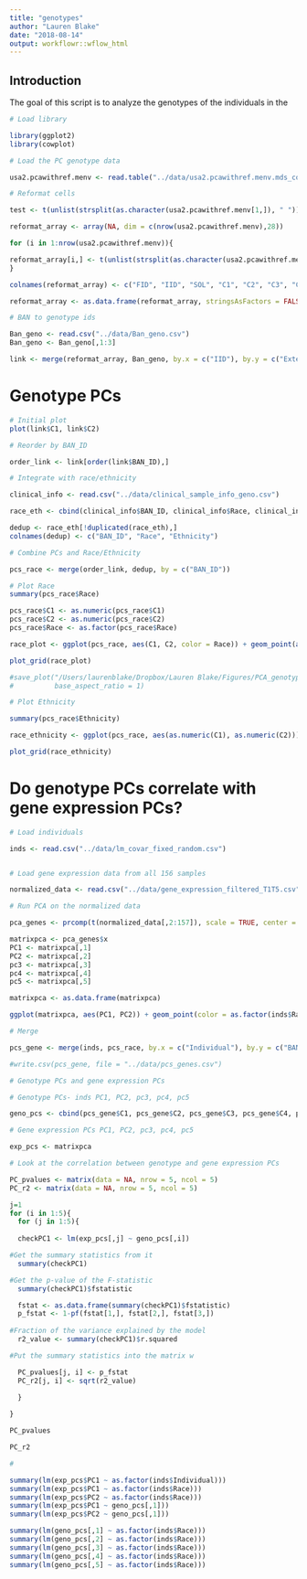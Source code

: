 ```yaml
---
title: "genotypes"
author: "Lauren Blake"
date: "2018-08-14"
output: workflowr::wflow_html
---
```


## Introduction

The goal of this script is to analyze the genotypes of the individuals in the 

```r
# Load library

library(ggplot2)
library(cowplot)

# Load the PC genotype data

usa2.pcawithref.menv <- read.table("../data/usa2.pcawithref.menv.mds_cov", stringsAsFactors = FALSE, header = TRUE)

# Reformat cells

test <- t(unlist(strsplit(as.character(usa2.pcawithref.menv[1,]), " ")))

reformat_array <- array(NA, dim = c(nrow(usa2.pcawithref.menv),28))

for (i in 1:nrow(usa2.pcawithref.menv)){

reformat_array[i,] <- t(unlist(strsplit(as.character(usa2.pcawithref.menv[i,]), " ")))
}

colnames(reformat_array) <- c("FID", "IID", "SOL", "C1", "C2", "C3", "C4", "C5", "C6", "C7", "C8", "C9", "C10", "C11", "C12", "C13", "C14", "C15", "C16", "C17", "C18", "C19", "C20", "st1", "st2", "st3", "st4", "st5")

reformat_array <- as.data.frame(reformat_array, stringsAsFactors = FALSE)

# BAN to genotype ids

Ban_geno <- read.csv("../data/Ban_geno.csv")
Ban_geno <- Ban_geno[,1:3]

link <- merge(reformat_array, Ban_geno, by.x = c("IID"), by.y = c("External_code"))

```

# Genotype PCs

```r
# Initial plot
plot(link$C1, link$C2)

# Reorder by BAN_ID

order_link <- link[order(link$BAN_ID),] 

# Integrate with race/ethnicity

clinical_info <- read.csv("../data/clinical_sample_info_geno.csv")

race_eth <- cbind(clinical_info$BAN_ID, clinical_info$Race, clinical_info$Ethnicity)

dedup <- race_eth[!duplicated(race_eth),]
colnames(dedup) <- c("BAN_ID", "Race", "Ethnicity")

# Combine PCs and Race/Ethnicity

pcs_race <- merge(order_link, dedup, by = c("BAN_ID"))

# Plot Race
summary(pcs_race$Race)

pcs_race$C1 <- as.numeric(pcs_race$C1)
pcs_race$C2 <- as.numeric(pcs_race$C2)
pcs_race$Race <- as.factor(pcs_race$Race)

race_plot <- ggplot(pcs_race, aes(C1, C2, color = Race)) + geom_point(aes(color = pcs_race$Race)) + xlab("PC1") + ylab("PC2") + scale_color_discrete(name = c("Race"), labels = c("White", "Black", "Asian")) 

plot_grid(race_plot)

#save_plot("/Users/laurenblake/Dropbox/Lauren Blake/Figures/PCA_genotype_33.png", race_plot,
#          base_aspect_ratio = 1)

# Plot Ethnicity

summary(pcs_race$Ethnicity)

race_ethnicity <- ggplot(pcs_race, aes(as.numeric(C1), as.numeric(C2))) + geom_point(color = as.factor(pcs_race$Ethnicity))

plot_grid(race_ethnicity)
```

# Do genotype PCs correlate with gene expression PCs?

```r
# Load individuals

inds <- read.csv("../data/lm_covar_fixed_random.csv")


# Load gene expression data from all 156 samples

normalized_data <- read.csv("../data/gene_expression_filtered_T1T5.csv")

# Run PCA on the normalized data

pca_genes <- prcomp(t(normalized_data[,2:157]), scale = TRUE, center = TRUE)

matrixpca <- pca_genes$x
PC1 <- matrixpca[,1]
PC2 <- matrixpca[,2]
pc3 <- matrixpca[,3]
pc4 <- matrixpca[,4]
pc5 <- matrixpca[,5]

matrixpca <- as.data.frame(matrixpca)

ggplot(matrixpca, aes(PC1, PC2)) + geom_point(color = as.factor(inds$Race))

# Merge

pcs_gene <- merge(inds, pcs_race, by.x = c("Individual"), by.y = c("BAN_ID"), all.x = TRUE)

#write.csv(pcs_gene, file = "../data/pcs_genes.csv")

# Genotype PCs and gene expression PCs

# Genotype PCs- inds PC1, PC2, pc3, pc4, pc5

geno_pcs <- cbind(pcs_gene$C1, pcs_gene$C2, pcs_gene$C3, pcs_gene$C4, pcs_gene$C5)

# Gene expression PCs PC1, PC2, pc3, pc4, pc5

exp_pcs <- matrixpca

# Look at the correlation between genotype and gene expression PCs 

PC_pvalues <- matrix(data = NA, nrow = 5, ncol = 5)
PC_r2 <- matrix(data = NA, nrow = 5, ncol = 5)

j=1
for (i in 1:5){
  for (j in 1:5){
  
  checkPC1 <- lm(exp_pcs[,j] ~ geno_pcs[,i])

#Get the summary statistics from it
  summary(checkPC1)

#Get the p-value of the F-statistic
  summary(checkPC1)$fstatistic

  fstat <- as.data.frame(summary(checkPC1)$fstatistic)
  p_fstat <- 1-pf(fstat[1,], fstat[2,], fstat[3,])
  
#Fraction of the variance explained by the model
  r2_value <- summary(checkPC1)$r.squared

#Put the summary statistics into the matrix w

  PC_pvalues[j, i] <- p_fstat
  PC_r2[j, i] <- sqrt(r2_value)
  
  }

}

PC_pvalues

PC_r2

# 

summary(lm(exp_pcs$PC1 ~ as.factor(inds$Individual)))
summary(lm(exp_pcs$PC1 ~ as.factor(inds$Race)))
summary(lm(exp_pcs$PC2 ~ as.factor(inds$Race)))
summary(lm(exp_pcs$PC1 ~ geno_pcs[,1]))
summary(lm(exp_pcs$PC2 ~ geno_pcs[,1]))

summary(lm(geno_pcs[,1] ~ as.factor(inds$Race)))
summary(lm(geno_pcs[,2] ~ as.factor(inds$Race)))
summary(lm(geno_pcs[,3] ~ as.factor(inds$Race)))
summary(lm(geno_pcs[,4] ~ as.factor(inds$Race)))
summary(lm(geno_pcs[,5] ~ as.factor(inds$Race)))

```

